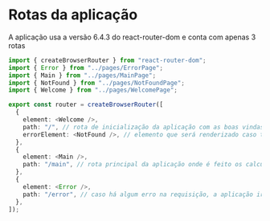
<Meta title="React Router Dom/Routes" />

# Rotas da aplicação

<p>
  A aplicação usa a versão 6.4.3 do react-router-dom e conta com apenas 3 rotas
</p>

```typescript
import { createBrowserRouter } from "react-router-dom";
import { Error } from "../pages/ErrorPage";
import { Main } from "../pages/MainPage";
import { NotFound } from "../pages/NotFoundPage";
import { Welcome } from "../pages/WelcomePage";

export const router = createBrowserRouter([
  {
    element: <Welcome />,
    path: "/", // rota de inicialização da aplicação com as boas vindas.
    errorElement: <NotFound />, // elemento que será renderizado caso tente acessar alguma rota que não está configurada na aplicação.
  },
  {
    element: <Main />,
    path: "/main", // rota principal da aplicação onde é feito os calculos e exibido os resultados.
  },
  {
    element: <Error />,
    path: "/error", // caso há algum erro na requisição, a aplicação irá redirecionar para essa rota onde será exibida a página de erro com renderizações específicas para alguns tipos de erros.
  },
]);
```
